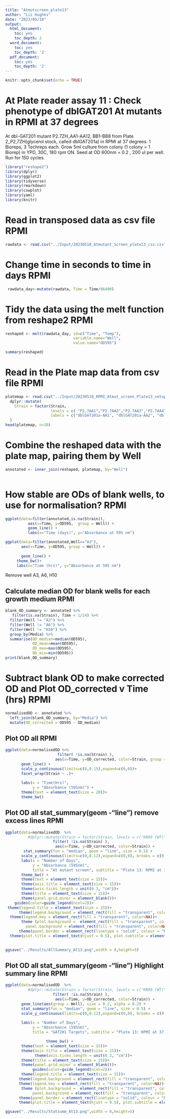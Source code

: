 ```yaml
---
title: "Atmutscreen_plate13"
author: "Liz Hughes"
date: "2023/05/18"
output: 
  html_document:
    toc: yes
    toc_depth: 2
  word_document:
    toc: yes
    toc_depth: '2'
  pdf_document:
    toc: yes
    toc_depth: '2'
---
```


```r
knitr::opts_chunk$set(echo = TRUE)
```


# At Plate reader assay 11 : Check phenotype of dblGAT201 At mutants in RPMI at 37 degrees

 At dbl-GAT201 mutant P2.7ZH_AA1-AA12, BB1-BB8 from Plate 2_P2,7ZH(glycerol stock, called dblGAT201a)  in RPMI at 37 degrees.
1 Bioreps, 3 Techreps each.
Grow 5ml culture from colony (1 colony = 1 Biorep) in YPD, 30C, 180 rpm ON.
Seed at OD 600nm = 0.2 , 200 ul per well.
Run for 150 cycles.

```r

library("reshape2")
library(dplyr)
library(ggplot2)
library(tidyverse)
library(rmarkdown)
library(cowplot)
library(yaml)
library(knitr)
```



# Read in transposed data as csv file RPMI

```r

rawdata <- read.csv("../Input/20230518_Atmutant_Screen_plate13_csv.csv")

```

# Change time in seconds to time in days RPMI

```r

 rawdata_day<-mutate(rawdata, Time = Time/86400)

```

# Tidy the data using the melt function from reshape2 RPMI

```r

reshaped <- melt(rawdata_day, id=c("Time", "Temp"), 
                              variable.name="Well",
                              value.name="OD595")

summary(reshaped)
```

# Read in the Plate map data from csv file RPMI

```r

platemap <- read.csv("../Input/20230518_RPMI_Atmut_screen_Plate13_setup.csv") %>%     
  dplyr::mutate(
    Strain = factor(Strain, 
                    levels = c( "P2.7AA1","P2.7AA2","P2.7AA3","P2.7AA4","P2.7AA5","P2.7AA6","P2.7AA7","P2.7AA8","P2.7AA9","P2.7AA10","P2.7AA11","P2.7AA12","P2.7BB1","P2.7BB2","P2.7BB3","P2.7BB4","P2.7BB5","P2.7BB6","P2.7BB7","P2.7BB8"),
                    labels = c("dblGAT201a-AA1", "dblGAT201a-AA2", "dblGAT201a-AA3", "dblGAT201a-AA4", "dblGAT201a-AA5", "dblGAT201a-AA6", "dblGAT201a-AA7", "dblGAT201a-AA8", "dblGAT201a-AA9", "dblGAT201a-AA10", "dblGAT201a-AA11", "dblGAT201a-AA12", "dblGAT201a-BB1", "dblGAT201a-BB2", "dblGAT201a-BB3", "dblGAT201a-BB4", "dblGAT201a-BB5", "dblGAT201a-BB6", "dblGAT201a-BB7", "dblGAT201a-BB8"))
  )
head(platemap, n=10)


```

# Combine the reshaped data with the plate map, pairing them by Well 

```r

annotated <- inner_join(reshaped, platemap, by="Well")
 
```

# How stable are ODs of blank wells, to use for normalisation? RPMI

```r

ggplot(data=filter(annotated,is.na(Strain)),
          aes(x=Time, y=OD595,  group = Well)) + 
          geom_line() + 
          labs(x="Time (days)", y="Absorbance at 595 nm")
```


```r

ggplot(data=filter(annotated,Well=="A3"), 
       aes(x=Time, y=OD595, group = Well)) + 
 
       geom_line() + 
     theme_bw()+
     labs(x="Time (hrs)", y="Absorbance at 595 nm")

```


Remove well A3, A6, H10

## Calculate median OD for blank wells for each growth medium RPMI


```r

blank_OD_summary <- annotated %>%
   filter(is.na(Strain), Time < 1/24) %>%
  filter(Well != "A3") %>%
  filter(Well != "A6") %>%
  filter(Well != "H10") %>%
  group_by(Media) %>%
  summarise(OD_median=median(OD595),
            OD_mean=mean(OD595),
            OD_max=max(OD595),
            OD_min=min(OD595))
print(blank_OD_summary)
```

# Subtract blank OD to make corrected OD and Plot OD_corrected v Time (hrs) RPMI

```r

normalisedOD <- annotated %>%
  left_join(blank_OD_summary, by="Media") %>%
  mutate(OD_corrected = OD595 - OD_median)

```

## Plot OD all RPMI

```r

ggplot(data=normalisedOD %>%
                       filter( !is.na(Strain) ), 
                      aes(x=Time, y=OD_corrected, color=Strain, group = Well)) + 
       geom_line() + 
       scale_y_continuous(limits=c(0,0.15),expand=c(0,0))+
       facet_wrap(Strain ~ .)+
  
       labs(x = "Time(Hrs)",
            y = "Absorbance (595nm)") +
       theme(text = element_text(size = 20))+
       theme_bw()
```


## Plot OD all stat_summary(geom -"line") remove excess lines RPMI

```r

ggplot(data=normalisedOD  %>%
          #dplyr::mutate(Strain = factor(Strain, levels = c("KN99 (WT)", "GAT201", "P2.7A1","P2.7A2","P2.7A3","P2.7A4","P2.7A5","P2.7A6","P2.7A7","P2.7A8","P2.7A9","P2.28A1","P2.28A2","P2.28A3","P2.28A4","P2.28A5","P2.28A6","P2.28A7","P2.28A8","P2.28A9" )))%>%
                     filter( !is.na(Strain) ),  
                      aes(x=Time, y=OD_corrected, color=Strain)) + 
        stat_summary(fun = "median", geom = "line", size = 0.5) +
       scale_y_continuous(limits=c(0,0.12),expand=c(0,0), breaks = c(0, 0.05, 0.1)) +
       labs(x = "Number of Days",
            y = "Absorbance (595nm)",
            title = "At mutant screen", subtitle = "Plate 13: RPMI at 37 degrees") +
       theme_bw() +
       theme(text = element_text(size = 15))+
       theme(axis.title = element_text(size = 15))+
       theme(axis.ticks.length = unit(0.3, "cm"))+
       theme(title = element_text(size = 15))+
       theme(panel.grid.minor = element_blank())+
    guides(color=guide_legend(ncol=2))+
 theme(legend.title = element_text(size = 15))+
      theme(legend.background = element_rect(fill = "transparent", color=NA))+
  theme(legend.key = element_rect(fill = "transparent", color=NA))+
       theme (plot.background =  element_rect(fill = "transparent", color=NA), 
         panel.background = element_rect(fill = "transparent", color=NA),)+
      theme(panel.border = element_rect(linetype = "solid", colour = "black", size = 2))+
  theme(plot.title = element_text(hjust = 0.5), plot.subtitle = element_text(hjust = 0.5) )
       
```


```r

ggsave("../Results/AllSummary_At13.png",width = 8,height=5)
```


## Plot OD all stat_summary(geom -"line") Highlight summary line RPMI

```r


ggplot(data=normalisedOD  %>%
          #dplyr::mutate(Strain = factor(Strain, levels = c("KN99 (WT)", "GAT201", "P2.7A1","P2.7A2","P2.7A3","P2.7A4","P2.7A5","P2.7A6","P2.7A7","P2.7A8","P2.7A9","P2.28A1","P2.28A2","P2.28A3","P2.28A4","P2.28A5","P2.28A6","P2.28A7","P2.28A8","P2.28A9" )))%>%
                     filter( !is.na(Strain) ),  
                      aes(x=Time, y=OD_corrected, color=Strain)) + 
       geom_line(aes(group = Well), size = 0.2, alpha = 0.2) + 
       stat_summary(fun = "median", geom = "line", size = 0.5) +
       scale_y_continuous(limits=c(0,0.12),expand=c(0,0), breaks = c(0, 0.05, 0.1)) +
   
       labs(x = "Number of Days",
            y = "Absorbance (595nm)",
            title = "GAT201 Targets", subtitle = "Plate 13: RPMI at 37 degrees") +

                  theme_bw() +
       theme(text = element_text(size = 15))+
       theme(axis.title = element_text(size = 15))+
             theme(axis.ticks.length = unit(0.3, "cm"))+
       theme(title = element_text(size = 15))+
       theme(panel.grid.minor = element_blank())+
            guides(color=guide_legend(ncol=2))+
       theme(legend.title = element_text(size = 15))+
      theme(legend.background = element_rect(fill = "transparent", color=NA))+
      theme(legend.key = element_rect(fill = "transparent", color=NA))+
       theme (plot.background =  element_rect(fill = "transparent", color=NA), 
            panel.background = element_rect(fill = "transparent", color=NA),)+
      theme(panel.border = element_rect(linetype = "solid", colour = "black", size = 1))+
      theme(plot.title = element_text(hjust = 0.5), plot.subtitle = element_text(hjust = 0.5))
```

```r

ggsave("../Results/Statsumm_At13.png",width = 8,height=5)
```




